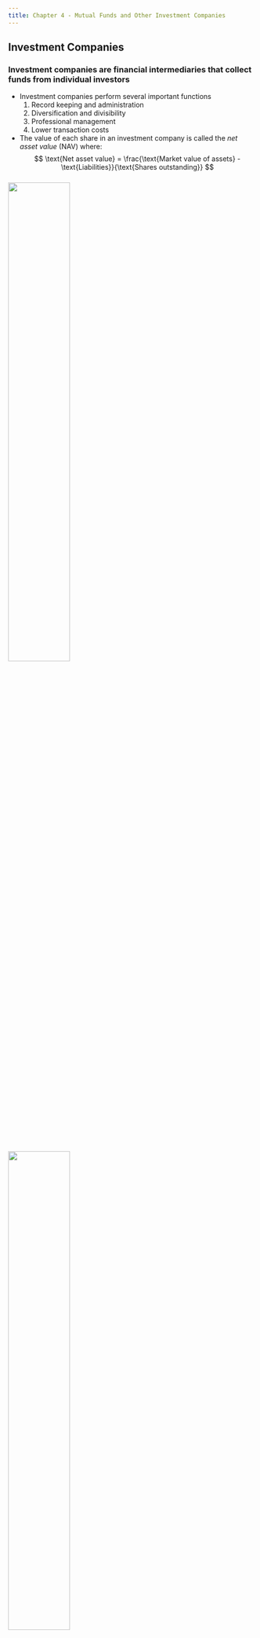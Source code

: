 ```yaml
---
title: Chapter 4 - Mutual Funds and Other Investment Companies
---
```


## Investment Companies

### Investment companies are financial intermediaries that collect funds from individual investors

- Investment companies perform several important functions
	1. Record keeping and administration
	1. Diversification and divisibility
	1. Professional management
	1. Lower transaction costs
- The value of each share in an investment company is called the *net asset value* (NAV) where:
$$
\text{Net asset value} = \frac{\text{Market value of assets} - \text{Liabilities}}{\text{Shares outstanding}}
$$


###

![](./Questions/bkm_ch_04_07.png){height=50%}


###

![](./Questions/bkm_ch_04_08.png){height=50%}


## Types of Investment Companies

### Unit investment trusts are pools of money invested in a portfolio that is fixed for the life of the fund

- Sponsor buys securities, deposits them into a trust, then sells shares in the trust called *redeemable trust certificates*
- The fund pays out all income to shareholders
- Portfolio composition is fixed, so there is little active management, and these trusts are often called *unmanaged*
- Sponsors earn profits by selling shares at a premium to NAV
- Investors may sell their shares back to the trust at NAV
- Unmanaged funds have steadily lost market share to managed funds over the past few decades


### There are two types of managed funds: Closed-end and open-end

- Shareholders elect a board of directors, who hire a management company
- Management fees range from 0.2% to 1.25% of assets
- For example, Fidelity Management and Research Corporation sponsors many Fidelity mutual funds and is responsible for managing the portfolios


### Open-end and closed-end funds have different structures

- Open-end funds
	- Ready to redeem or issue shares at NAV
- Closed-end funds
	- Do not redeem or issue shares
	- Instead, shares trade on stock exchanges like other stocks


### Closed-end fund prices may trade at a premium or discount to NAV

![Closed-end mutual funds [@bodie_investments_2023, Figure 4.1]](Figures/bod12665_0401.png){height=50%}


### Exchange-traded funds (ETFs) combine features of open-end and closed-end funds

- Like open-end funds, ETFs issue and redeem shares NAV
- Like closed-end funds, ETFs trade on stock exchanges and may trade at a premium or discount to NAV
- Since 1993, unmanaged ETFs have tracked indexes, providing exposure to particular markets or sectors
- Since 2008, managed ETFs have been available
- ETFs have gained popularity due to their low costs and flexibility for investors


### Other investment companies include commingled funds, real estate investment trusts (REITs), and hedge funds

- Commingled funds are partnerships of investors that pool funds, similar to open-end funds
- REITs
	- Similar to closed-end funds and invest in real estate or loans secured by real estate
	- Most are highly levered, with debt-to-assets ratios of $\approx 70\%$
	- *Equity trusts* invest in real estate directly
	- *Mortgage trusts* invest in mortgages and construction loans
- Hedge funds
	- Private investment partnerships that are typically open only to accredited investors
	- Hedge funds have more flexibility in investment strategies and can use leverage and derivatives
	- Hedge funds often charge returns-based performance fees


## Mutual Funds

### Mutual funds are the common name for open-end funds and account for about 80% of investment company assets

- Each mutual fund has a specified investment policy
- Management companies often manage a family of mutual funds, making it easy for investors to allocate assets across market sectors and move assets across funds while benefiting from centralized record keeping


### Mutual funds are commonly classified by investment policy

- Money market funds
- Equity funds
- Sector funds
- Bond funds
- International funds
- Balanced funds,
- Asset allocation and flexible funds
- Index funds


### Money market funds invest in money market securities, such as Treasury bills, commercial paper, repurchase agreements, and CDs

- Average maturity of these investments is about one month
- These funds usually offer check-writing features and fix NAV at one dollar per share, removing tax implications of redemptions
- Money market funds are classified as *prime* versus *government*
	- Prime funds hold commercial paper or bank CDs
	- Government funds hold short-term U.S. Treasury or agency securities


### Equity funds invest primarily in stock but may also hold fixed-income or other types of securities

- For example, equity funds typically hold a small fraction of assets in money market securities to provide liquidity to meet share redemptions
- Stock funds are traditionally classified by their emphasis on *capital appreciation* versus *current income*
	- *Income funds* hold shares of firms with consistently high dividend yields
	- *Growth funds* focus on capital gains and are typically riskier than income funds


### *Sector funds* focus on an industry or country

For example, Fidelity has many "select funds" that invest in a specific industry, such as biotechnology, utilities, energy, or telecommunications


### Bonds funds specialize in the fixed-income sector

- Specialization includes corporate bonds, Treasury bonds, mortgage-backed securities, and (tax-free) municipal bonds
- Some municipal bond funds invest only in bonds of a particular state or city!
- Other funds specialize by maturity or credit risk


### International funds invest outside the U.S.

- International funds invest in securities of firms located outside the U.S.
- Global funds invest in securities worldwide, including the U.S.
- Regional funds invest in a particular part of the world
- Emerging market funds invest in companies of developing nations


### Balanced funds are designed to be a complete investment portfolio

- Balanced funds hold equities and fixed-income securities in stable proportions
- Life-cycle funds are balanced funds in which the asset mix can range from conservative to aggressive 
	- Static allocation life-cycle funds maintain a stable mix across stocks and bonds
	- Targeted-maturity funds gradually become more conservative as the investor ages
- Many balanced funds are *funds of funds* that invest in shares of other mutual funds


### Asset allocation and flexible funds hold stocks and bonds but may vary their proportions

- The proportions vary based on forecasts of relative performance 
- Therefore, these funds are engaged in market timing and are not designed to be low-risk (or low-fee) investments


### Index funds try to match the performance of a broad market index

- An index fund buys securities in an index in proportion to each security’s representation in that index
- For example, the Vanguard 500 Index Fund replicates the composition of the Standard & Poor’s 500 Index
- Index funds provide a low-cost way for small investors to pursue a passive investment strategy
- Index funds can be tied to non-equity indexes, too


### U.S. mutual funds by investment classification

![U.S. mutual funds by investment classification [@bodie_investments_2023, Table 4.1]](Figures/table_0401.png){height=50%}


## Costs of Investing in Mutual Funds

### Mutual fund investors should consider fund investment policy and past performance, as well as management fees and other expenses

- Operating expenses are costs incurred by the mutual fund
- Commission expenses are typically paid to brokers
	- Front-end loads are commissions paid when you purchase shares
	- Back-end loads are redemption fees paid when you sell shares 
	- 12b-1 charges are fees on 12b-1 funds that cover advertising, reports, and broker commissions
	- Alternatively, investors may hire fee-only financial managers who charge directly for services instead of collecting commissions


### The mutual fund rate of return is the change in NAV plus income and capital gains distributions, expressed as a fraction of the beginning NAV

$$
\text{Rate of return} = \frac{\text{NAV}_1 - \text{NAV}_0 + \text{Inc.\ and cap.\ gain dist.}}{\text{NAV}_0}
$$


### Fees can have a big effect on performance!

![Impact of costs on investment performance [@bodie_investments_2023, Table 4.2]](Figures/table_0402.png){height=50%}

###

![](./Questions/bkm_ch_04_09.png){height=50%}

###

![](./Questions/bkm_ch_04_12.png){height=50%}


## Taxation of Mutual Fund Income

### Mutual funds have "pass-through status," so investors pay taxes instead funds

- Capital gains and dividends pass through to investors
- This pass-through is a disadvantage
	- If you manage your portfolio, you can time sales to manage taxes
	- However, when you invest through mutual funds, you cannot time individual security sales to manage taxes
- Therefore, mutual funds with high turnover can be "tax inefficient"
	- Turnover is the ratio of the trading activity to assets 
	- Capital gains and losses are constantly realized in high-turnover funds
	- Index funds may have turnover as low as 2%, which is tax-efficient and has low trading costs


## Exchange-Traded Funds

### ETFs let investors trade portfolios as they would shares of stock

- The first ETF was the Standard & Poor's Depository Receipt (SPDR), which mimics the S&P 500
- ETFs trade throughout the day at market prices, while mutual funds only trade  at the end of the day at NAVs
- Starting in 2008, the SEC approved actively managed ETFs, often called *smart beta* funds
- Exchange-traded notes (ETNs) and exchange-traded vehicles (ETVs) provide payoffs linked to indexes but invest in "total return swaps" instead of the underlying assets, providing liquidity to thinly traded asset classes


### ETFs offer advantages and disadvantages relative to mutual funds

- Advantages
	- Trade continuously at a market prices
	- Tax efficient because redemptions do not trigger capital gains or losses for all investors
- Disadvantages
	- Prices may depart from NAVs
	- Purchases may involve a broker commission


###

![](./Questions/bkm_ch_04_04.png){height=50%}


## Mutual Fund Investment Performance: A First Look

### The asset-weighted average return on U.S. equity mutual funds was below the Wilshire 5000 index fund in 30 of 50 years between 1971 and 2020

![Rates of return on actively managed U.S. equity funds versus Wilshire 5000 index, 1971-2020 [@bodie_investments_2023, Figure 4.4]](Figures/bod12665_0404.png){height=50%}


## Information on Mutual Funds

### Morningstar and Yahoo!\ Finance provide information on mutual funds

![Morningstar report [@bodie_investments_2023, Figure 4.5]](Figures/bod12665_0405.png){height=50%}


###

![](./Questions/bkm_ch_04_13.png){height=50%}


###

![](./Questions/bkm_ch_04_14.png){height=50%}


## Summary

![Chapter 4 summary from @bodie_investments_2023](./Figures/summary_04.png){height=75%}
